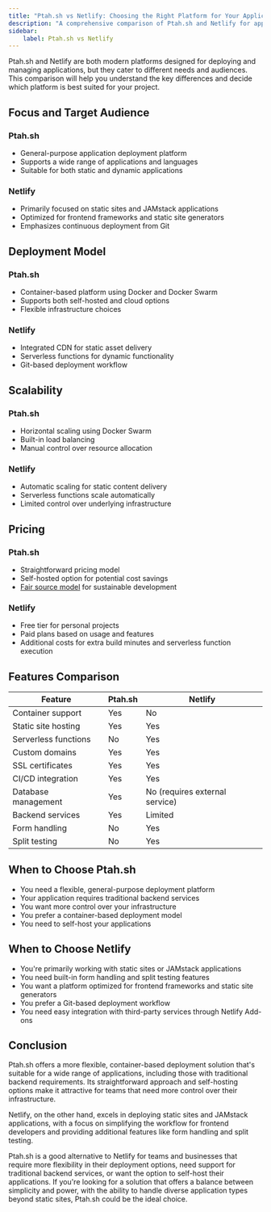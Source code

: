 ```yaml
---
title: "Ptah.sh vs Netlify: Choosing the Right Platform for Your Application"
description: "A comprehensive comparison of Ptah.sh and Netlify for application deployment and management."
sidebar:
    label: Ptah.sh vs Netlify
---
```


Ptah.sh and Netlify are both modern platforms designed for deploying and managing applications, but they cater to different needs and audiences. This comparison will help you understand the key differences and decide which platform is best suited for your project.

## Focus and Target Audience

### Ptah.sh
- General-purpose application deployment platform
- Supports a wide range of applications and languages
- Suitable for both static and dynamic applications

### Netlify
- Primarily focused on static sites and JAMstack applications
- Optimized for frontend frameworks and static site generators
- Emphasizes continuous deployment from Git

## Deployment Model

### Ptah.sh
- Container-based platform using Docker and Docker Swarm
- Supports both self-hosted and cloud options
- Flexible infrastructure choices

### Netlify
- Integrated CDN for static asset delivery
- Serverless functions for dynamic functionality
- Git-based deployment workflow

## Scalability

### Ptah.sh
- Horizontal scaling using Docker Swarm
- Built-in load balancing
- Manual control over resource allocation

### Netlify
- Automatic scaling for static content delivery
- Serverless functions scale automatically
- Limited control over underlying infrastructure

## Pricing

### Ptah.sh
- Straightforward pricing model
- Self-hosted option for potential cost savings
- [Fair source model](/blog/2024-08-09-we-use-fair-source/) for sustainable development

### Netlify
- Free tier for personal projects
- Paid plans based on usage and features
- Additional costs for extra build minutes and serverless function execution

## Features Comparison

| Feature | Ptah.sh | Netlify |
|---------|---------|---------|
| Container support | Yes | No |
| Static site hosting | Yes | Yes |
| Serverless functions | No | Yes |
| Custom domains | Yes | Yes |
| SSL certificates | Yes | Yes |
| CI/CD integration | Yes | Yes |
| Database management | Yes | No (requires external service) |
| Backend services | Yes | Limited |
| Form handling | No | Yes |
| Split testing | No | Yes |

## When to Choose Ptah.sh

- You need a flexible, general-purpose deployment platform
- Your application requires traditional backend services
- You want more control over your infrastructure
- You prefer a container-based deployment model
- You need to self-host your applications

## When to Choose Netlify

- You're primarily working with static sites or JAMstack applications
- You need built-in form handling and split testing features
- You want a platform optimized for frontend frameworks and static site generators
- You prefer a Git-based deployment workflow
- You need easy integration with third-party services through Netlify Add-ons

## Conclusion

Ptah.sh offers a more flexible, container-based deployment solution that's suitable for a wide range of applications, including those with traditional backend requirements. Its straightforward approach and self-hosting options make it attractive for teams that need more control over their infrastructure.

Netlify, on the other hand, excels in deploying static sites and JAMstack applications, with a focus on simplifying the workflow for frontend developers and providing additional features like form handling and split testing.

Ptah.sh is a good alternative to Netlify for teams and businesses that require more flexibility in their deployment options, need support for traditional backend services, or want the option to self-host their applications. If you're looking for a solution that offers a balance between simplicity and power, with the ability to handle diverse application types beyond static sites, Ptah.sh could be the ideal choice.

<DocsCTA />